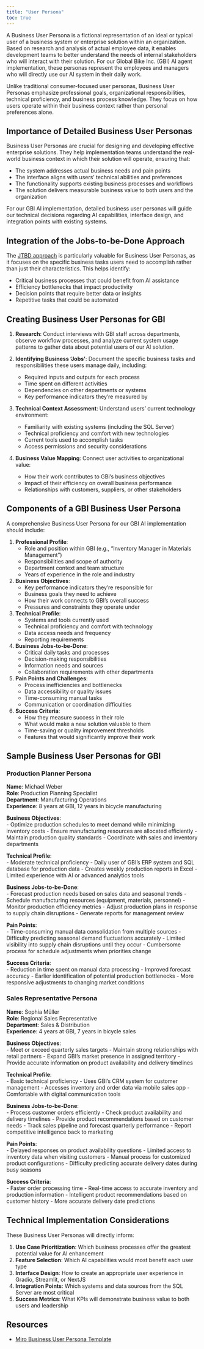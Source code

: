 ```yaml
---
title: "User Persona"
toc: true
---
```



A Business User Persona is a fictional representation of an ideal or typical user of a business system or enterprise solution within an organization. Based on research and analysis of actual employee data, it enables development teams to better understand the needs of internal stakeholders who will interact with their solution. For our Global Bike Inc. (GBI) AI agent implementation, these personas represent the employees and managers who will directly use our AI system in their daily work.

Unlike traditional consumer-focused user personas, Business User Personas emphasize professional goals, organizational responsibilities, technical proficiency, and business process knowledge. They focus on how users operate within their business context rather than personal preferences alone.

## Importance of Detailed Business User Personas

Business User Personas are crucial for designing and developing effective enterprise solutions. They help implementation teams understand the real-world business context in which their solution will operate, ensuring that:

- The system addresses actual business needs and pain points
- The interface aligns with users' technical abilities and preferences
- The functionality supports existing business processes and workflows
- The solution delivers measurable business value to both users and the organization

For our GBI AI implementation, detailed business user personas will guide our technical decisions regarding AI capabilities, interface design, and integration points with existing systems.

## Integration of the Jobs-to-be-Done Approach

The [JTBD approach](jobs-to-be-done.qmd) is particularly valuable for Business User Personas, as it focuses on the specific business tasks users need to accomplish rather than just their characteristics. This helps identify:

- Critical business processes that could benefit from AI assistance
- Efficiency bottlenecks that impact productivity
- Decision points that require better data or insights
- Repetitive tasks that could be automated

## Creating Business User Personas for GBI

1. **Research**: Conduct interviews with GBI staff across departments, observe workflow processes, and analyze current system usage patterns to gather data about potential users of our AI solution.  

2. **Identifying Business 'Jobs'**: Document the specific business tasks and responsibilities these users manage daily, including:  
   - Required inputs and outputs for each process
   - Time spent on different activities
   - Dependencies on other departments or systems
   - Key performance indicators they're measured by
  
3. **Technical Context Assessment**: Understand users' current technology environment:  
   - Familiarity with existing systems (including the SQL Server)
   - Technical proficiency and comfort with new technologies
   - Current tools used to accomplish tasks
   - Access permissions and security considerations

4. **Business Value Mapping**: Connect user activities to organizational value:  
   - How their work contributes to GBI's business objectives
   - Impact of their efficiency on overall business performance
   - Relationships with customers, suppliers, or other stakeholders

## Components of a GBI Business User Persona

A comprehensive Business User Persona for our GBI AI implementation should include:

1. **Professional Profile**: 
   - Role and position within GBI (e.g., "Inventory Manager in Materials Management")
   - Responsibilities and scope of authority
   - Department context and team structure
   - Years of experience in the role and industry

2. **Business Objectives**: 
   - Key performance indicators they're responsible for
   - Business goals they need to achieve
   - How their work connects to GBI's overall success
   - Pressures and constraints they operate under

3. **Technical Profile**:  
   - Systems and tools currently used
   - Technical proficiency and comfort with technology
   - Data access needs and frequency
   - Reporting requirements

4. **Business Jobs-to-be-Done**:  
   - Critical daily tasks and processes
   - Decision-making responsibilities
   - Information needs and sources
   - Collaboration requirements with other departments

5. **Pain Points and Challenges**:  
   - Process inefficiencies and bottlenecks
   - Data accessibility or quality issues
   - Time-consuming manual tasks
   - Communication or coordination difficulties

6. **Success Criteria**:   
   - How they measure success in their role
   - What would make a new solution valuable to them
   - Time-saving or quality improvement thresholds
   - Features that would significantly improve their work

## Sample Business User Personas for GBI

### Production Planner Persona

**Name**: Michael Weber  
**Role**: Production Planning Specialist  
**Department**: Manufacturing Operations  
**Experience**: 8 years at GBI, 12 years in bicycle manufacturing  

**Business Objectives**:  
- Optimize production schedules to meet demand while minimizing inventory costs
- Ensure manufacturing resources are allocated efficiently
- Maintain production quality standards
- Coordinate with sales and inventory departments

**Technical Profile**:  
- Moderate technical proficiency
- Daily user of GBI's ERP system and SQL database for production data
- Creates weekly production reports in Excel
- Limited experience with AI or advanced analytics tools

**Business Jobs-to-be-Done**:  
- Forecast production needs based on sales data and seasonal trends
- Schedule manufacturing resources (equipment, materials, personnel)
- Monitor production efficiency metrics
- Adjust production plans in response to supply chain disruptions
- Generate reports for management review

**Pain Points**:  
- Time-consuming manual data consolidation from multiple sources
- Difficulty predicting seasonal demand fluctuations accurately
- Limited visibility into supply chain disruptions until they occur
- Cumbersome process for schedule adjustments when priorities change

**Success Criteria**:  
- Reduction in time spent on manual data processing
- Improved forecast accuracy
- Earlier identification of potential production bottlenecks
- More responsive adjustments to changing market conditions

### Sales Representative Persona

**Name**: Sophia Müller  
**Role**: Regional Sales Representative  
**Department**: Sales & Distribution  
**Experience**: 4 years at GBI, 7 years in bicycle sales  

**Business Objectives**:  
- Meet or exceed quarterly sales targets
- Maintain strong relationships with retail partners
- Expand GBI's market presence in assigned territory
- Provide accurate information on product availability and delivery timelines

**Technical Profile**:  
- Basic technical proficiency
- Uses GBI's CRM system for customer management
- Accesses inventory and order data via mobile sales app
- Comfortable with digital communication tools

**Business Jobs-to-be-Done**:  
- Process customer orders efficiently
- Check product availability and delivery timelines
- Provide product recommendations based on customer needs
- Track sales pipeline and forecast quarterly performance
- Report competitive intelligence back to marketing

**Pain Points**:  
- Delayed responses on product availability questions
- Limited access to inventory data when visiting customers
- Manual process for customized product configurations
- Difficulty predicting accurate delivery dates during busy seasons

**Success Criteria**:  
- Faster order processing time
- Real-time access to accurate inventory and production information
- Intelligent product recommendations based on customer history
- More accurate delivery date predictions

## Technical Implementation Considerations

These Business User Personas will directly inform:

1. **Use Case Prioritization**: Which business processes offer the greatest potential value for AI enhancement
2. **Feature Selection**: Which AI capabilities would most benefit each user type
3. **Interface Design**: How to create an appropriate user experience in Gradio, Streamlit, or NextJS
4. **Integration Points**: Which systems and data sources from the SQL Server are most critical
5. **Success Metrics**: What KPIs will demonstrate business value to both users and leadership

## Resources

- [Miro Business User Persona Template](https://miro.com/templates/personas/) 

